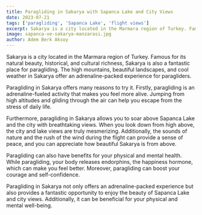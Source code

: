 ```yaml
---
title: Paragliding in Sakarya with Sapanca Lake and City Views
date: 2023-07-21
tags: ['paragliding', 'Sapanca Lake', 'flight views']
excerpt: Sakarya is a city located in the Marmara region of Turkey. Famous for its natural beauty, historical, and cultural richness, Sakarya is also a fantastic place for paragliding. The high mountains, beautiful landscapes, and cool weather in Sakarya offer an adrenaline-packed experience for paragliders. Sapanca Lake and city views provide an unforgettable experience for those who choose to go paragliding.
image: sapanca-ve-sakarya-manzarasi.jpg
author: Adem Berk Aksoy
---
```


Sakarya is a city located in the Marmara region of Turkey. Famous for its natural beauty, historical, and cultural richness, Sakarya is also a fantastic place for paragliding. The high mountains, beautiful landscapes, and cool weather in Sakarya offer an adrenaline-packed experience for paragliders.

Paragliding in Sakarya offers many reasons to try it. Firstly, paragliding is an adrenaline-fueled activity that makes you feel more alive. Jumping from high altitudes and gliding through the air can help you escape from the stress of daily life.

<CustomImage src="https://raw.githubusercontent.com/ademberk90/yamacparasutusakarya-blogposts/main/images/content/sapanca-ve-sakarya-manzarasi1.jpg" alt="Sapanca View" />

Furthermore, paragliding in Sakarya allows you to soar above Sapanca Lake and the city with breathtaking views. When you look down from high above, the city and lake views are truly mesmerizing. Additionally, the sounds of nature and the rush of the wind during the flight can provide a sense of peace, and you can appreciate how beautiful Sakarya is from above.

Paragliding can also have benefits for your physical and mental health. While paragliding, your body releases endorphins, the happiness hormone, which can make you feel better. Moreover, paragliding can boost your courage and self-confidence.

Paragliding in Sakarya not only offers an adrenaline-packed experience but also provides a fantastic opportunity to enjoy the beauty of Sapanca Lake and city views. Additionally, it can be beneficial for your physical and mental well-being.
